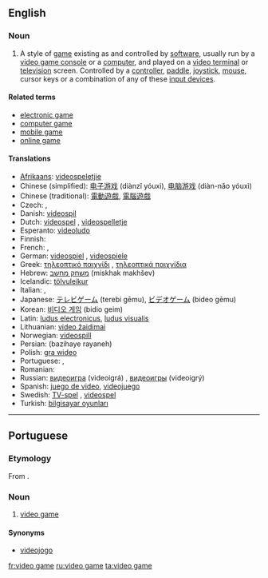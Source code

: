 ==English==

===Noun===
{{wikipedia}}
{{en-noun|sg=[[video]] [[game]]}}

# {{video games}} A style of [[game]] existing as and controlled by [[software]], usually run by a [[video game console]] or a [[computer]], and played on a [[video terminal]] or [[television]] screen.  Controlled by a [[video game controller|controller]], [[paddle]], [[joystick]], [[mouse]], cursor keys or a combination of any of these [[input device]]s.

====Related terms====
* [[electronic game]]
* [[computer game]]
* [[mobile game]]
* [[online game]]

====Translations====
{{trans-start|game controlled by a software}}
* [[Afrikaans]]: [[videospeletjie]]
* Chinese (simplified): [[电子游戏]] (diànzǐ yóuxì), [[电脑游戏]] (diàn-nǎo yóuxì)
* Chinese (traditional): [[電動遊戲]], [[電腦遊戲]]
* Czech: {{t-|cs|videohra|f}}, {{t-|cs|počítačová hra|f}}
* Danish: [[videospil]]
* Dutch: [[videospel]] {{n}}, [[videospelletje]] {{n}}
* Esperanto: [[videoludo]]
* Finnish: {{t-|fi|videopeli}}
* French: {{t+|fr|jeu vidéo|m}}, {{t+|fr|jeux vidéo|p}}
* German: [[videospiel]] {{n}}, [[videospiele]] {{p}}
* Greek: [[τηλεοπτικό παιχνίδι]] {{n}}, [[τηλεοπτικά παιχνίδια]] {{p}}
* Hebrew: [[משחק מחשב]] (miskhak makhšev)
* Icelandic: [[tölvuleikur]] {{m}}
* Italian: {{t+|it|videogioco|s}}, {{t+|it|videogiochi|p}}
* Japanese: [[テレビゲーム]] (terebi gēmu), [[ビデオゲーム]] (bideo gēmu)
* Korean: [[비디오 게임]] (bidio geim)
* Latin: [[ludus electronicus]], [[ludus visualis]]
* Lithuanian: [[video žaidimai]]
* Norwegian: [[videospill]]
* Persian: {{fa-Arab|[[بازیهای رایانه]]}} (bazihaye rayaneh)
* Polish: [[gra wideo]] {{f}}
* Portuguese: {{t-|pt|video game|m}}, {{t-|pt|videojogo|m}}
* Romanian: {{t+|ro|joc video|n}}
* Russian: [[видеоигра]] (videoigrá) {{f}}, [[видеоигры]] (videoigrý) {{p}}
* Spanish: [[juego de video]], [[videojuego]]
* Swedish: [[TV-spel]] {{n}}, [[videospel]] {{n}}
* Turkish: [[bilgisayar oyunları]]
{{trans-end}}

----

==Portuguese==

===Etymology===
From {{etyl|en|pt}} {{term|video game|lang=en}}.

===Noun===
{{pt-noun-m}}

# {{Brazil|video games}} [[video game]]

====Synonyms====
* [[videojogo]]

[[fr:video game]]
[[ru:video game]]
[[ta:video game]]